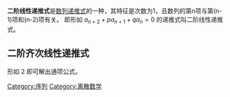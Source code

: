 {{Unreferenced |time=2010-08-16T10:43:52+00:00 }}

'''二阶线性递推式'''是[[数列|数列]][[递推式|递推式]]的一种，其特征是次数为1，且数列的第n项与第(n-1)项和(n-2)项有关。
即形如
<math>a_{n+2}+pa_{n+1}+qa_n=0</math>
的递推式叫二阶线性递推式。

== 二阶齐次线性递推式 ==
形如
2</math> 即可解出通项公式。

[[Category:序列|Category:序列]]
[[Category:离散数学|Category:离散数学]]